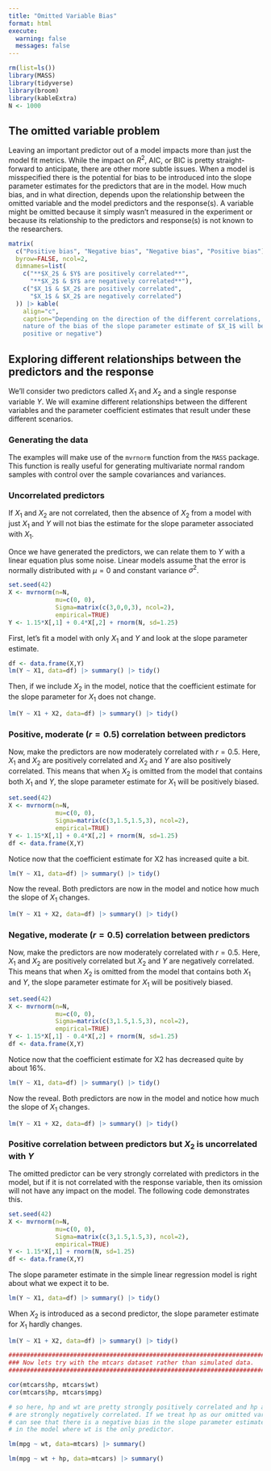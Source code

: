 ---
title: "Omitted Variable Bias"
format: html
execute: 
  warning: false
  messages: false
---

```{r initial setup}
rm(list=ls())
library(MASS)
library(tidyverse)
library(broom)
library(kableExtra)
N <- 1000
```

## The omitted variable problem
Leaving an important predictor out of a model impacts more than just the model
fit metrics. While the impact on $R^2$, AIC, or BIC is pretty straight-forward
to anticipate, there are other more subtle issues. When a model is misspecified
there is the potential for bias to be introduced into the slope parameter
estimates for the predictors that are in the model. How much bias, and in what
direction, depends upon the relationship between the omitted variable and the
model predictors and the response(s). A variable might be omitted because it
simply wasn't measured in the experiment or because its relationship to the
predictors and response(s) is not known to the researchers.

```{r}
matrix(
  c("Positive bias", "Negative bias", "Negative bias", "Positive bias"), 
  byrow=FALSE, ncol=2,
  dimnames=list(
    c("**$X_2$ & $Y$ are positively correlated**", 
      "**$X_2$ & $Y$ are negatively correlated**"),
    c("$X_1$ & $X_2$ are positively correlated", 
      "$X_1$ & $X_2$ are negatively correlated")
  )) |> kable(
    align="c",
    caption="Depending on the direction of the different correlations, the 
    nature of the bias of the slope parameter estimate of $X_1$ will be either 
    positive or negative")
```

## Exploring different relationships between the predictors and the response
We'll consider two predictors called $X_1$ and $X_2$ and a single response
variable $Y$. We will examine different relationships between the different
variables and the parameter coefficient estimates that result under these
different scenarios.

### Generating the data
The examples will make use of the `mvrnorm` function from the `MASS` package.
This function is really useful for generating multivariate normal random samples
with control over the sample covariances and variances.

### Uncorrelated predictors
If $X_1$ and $X_2$ are not correlated, then the absence of $X_2$ from a model
with just $X_1$ and $Y$ will not bias the estimate for the slope parameter
associated with $X_1$.

Once we have generated the predictors, we can relate them to $Y$ with a linear
equation plus some noise. Linear models assume that the error is normally
distributed with $\mu=0$ and constant variance $\sigma^2$.

```{r}
set.seed(42)
X <- mvrnorm(n=N,
             mu=c(0, 0),
             Sigma=matrix(c(3,0,0,3), ncol=2),
             empirical=TRUE)
Y <- 1.15*X[,1] + 0.4*X[,2] + rnorm(N, sd=1.25)
```

First, let's fit a model with only $X_1$ and $Y$ and look at the slope parameter
estimate.

```{r}
df <- data.frame(X,Y)
lm(Y ~ X1, data=df) |> summary() |> tidy()
```
Then, if we include $X_2$ in the model, notice that the coefficient estimate for
the slope parameter for $X_1$ does not change.

```{r}
lm(Y ~ X1 + X2, data=df) |> summary() |> tidy()
```

### Positive, moderate ($r=0.5$) correlation between predictors
Now, make the predictors are now moderately correlated with $r=0.5$. Here, $X_1$
and $X_2$ are positively correlated and $X_2$ and $Y$ are also positively
correlated. This means that when $X_2$ is omitted from the model that contains
both $X_1$ and $Y$, the slope parameter estimate for $X_1$ will be positively
biased.

```{r}
set.seed(42)
X <- mvrnorm(n=N,
             mu=c(0, 0),
             Sigma=matrix(c(3,1.5,1.5,3), ncol=2),
             empirical=TRUE)
Y <- 1.15*X[,1] + 0.4*X[,2] + rnorm(N, sd=1.25)
df <- data.frame(X,Y)
```

Notice now that the coefficient estimate for X2 has increased quite a bit.
```{r}
lm(Y ~ X1, data=df) |> summary() |> tidy()
```

Now the reveal. Both predictors are now in the model and notice how much the 
slope of $X_1$ changes.
```{r}
lm(Y ~ X1 + X2, data=df) |> summary() |> tidy()
```

### Negative, moderate ($r=0.5$) correlation between predictors
Now, make the predictors are now moderately correlated with $r=0.5$. Here, $X_1$
and $X_2$ are positively correlated but $X_2$ and $Y$ are negatively correlated.
This means that when $X_2$ is omitted from the model that contains both $X_1$ 
and $Y$, the slope parameter estimate for $X_1$ will be positively biased.

```{r}
set.seed(42)
X <- mvrnorm(n=N,
             mu=c(0, 0),
             Sigma=matrix(c(3,1.5,1.5,3), ncol=2),
             empirical=TRUE)
Y <- 1.15*X[,1] - 0.4*X[,2] + rnorm(N, sd=1.25)
df <- data.frame(X,Y)
```

Notice now that the coefficient estimate for X2 has decreased quite by about 
16%.

```{r}
lm(Y ~ X1, data=df) |> summary() |> tidy()
```

Now the reveal. Both predictors are now in the model and notice how much the 
slope of $X_1$ changes.
```{r}
lm(Y ~ X1 + X2, data=df) |> summary() |> tidy()
```

### Positive correlation between predictors but $X_2$ is uncorrelated with $Y$
The omitted predictor can be very strongly correlated with predictors in the
model, but if it is not correlated with the response variable, then its omission
will not have any impact on the model. The following code demonstrates this.

```{r}
set.seed(42)
X <- mvrnorm(n=N,
             mu=c(0, 0),
             Sigma=matrix(c(3,1.5,1.5,3), ncol=2),
             empirical=TRUE)
Y <- 1.15*X[,1] + rnorm(N, sd=1.25)
df <- data.frame(X,Y)
```

The slope parameter estimate in the simple linear regression model is right 
about what we expect it to be.

```{r}
lm(Y ~ X1, data=df) |> summary() |> tidy()
```

When $X_2$ is introduced as a second predictor, the slope parameter estimate for
$X_1$ hardly changes.

```{r}
lm(Y ~ X1 + X2, data=df) |> summary() |> tidy()
```


```{r}
################################################################################
### Now lets try with the mtcars dataset rather than simulated data.
################################################################################

cor(mtcars$hp, mtcars$wt)
cor(mtcars$hp, mtcars$mpg)

# so here, hp and wt are pretty strongly positively correlated and hp and mpg
# are strongly negatively correlated. If we treat hp as our omitted variable, we
# can see that there is a negative bias in the slope parameter estimate for wt
# in the model where wt is the only predictor.

lm(mpg ~ wt, data=mtcars) |> summary()

lm(mpg ~ wt + hp, data=mtcars) |> summary()
```

